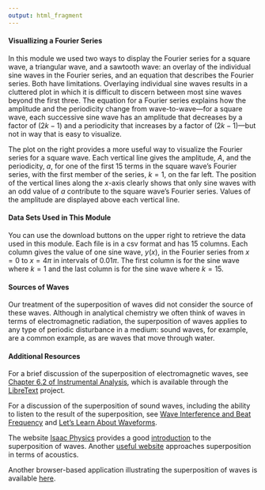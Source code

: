 ```yaml
---
output: html_fragment
---
```


<!-- The following script makes it possible to use the mhchem -->
<!-- latex package in a .Rmd file and to knit it into an .html file -->
<!-- the font size is scaled to 90% to match text -->

<!-- ```{=html} -->
<!-- <script type="text/x-mathjax-config"> -->
<!-- MathJax.Hub.Config({ -->
<!--   TeX: { -->
<!--     extensions: ["[Contrib]/mhchem/mhchem.js"] -->
<!-- } -->
<!-- }); -->
<!-- MathJax.Hub.Config({  -->
<!--         "HTML-CSS": { scale: 90 },  -->
<!--         SVG: { linebreaks: { automatic:true } },  -->
<!--  }); -->
<!-- </script> -->
<!-- ``` -->

<!-- text for wrapping up -->

#### Visuallizing a Fourier Series

In this module we used two ways to display the Fourier series for a square wave, a triangular wave, and a sawtooth wave: an overlay of the individual sine waves in the Fourier series, and an equation that describes the Fourier series. Both have limitations. Overlaying individual sine waves results in a cluttered plot in which it is difficult to discern between most sine waves beyond the first three. The equation for a Fourier series explains how the amplitude and the periodicity change from wave-to-wave---for a square wave, each successive sine wave has an amplitude that decreases by a factor of $(2k - 1)$ and a periodicity that increases by a factor of $(2k - 1)$---but not in way that is easy to visualize.

The plot on the right provides a more useful way to visualize the Fourier series for a square wave. Each vertical line gives the amplitude, $A$, and the periodicity, $a$, for one of the first 15 terms in the square wave's Fourier series, with the first member of the series, $k = 1$, on the far left. The position of the vertical lines along the *x*-axis clearly shows that only sine waves with an odd value of $a$ contribute to the square wave's Fourier series. Values of the amplitude are displayed above each vertical line.

#### Data Sets Used in This Module

You can use the download buttons on the upper right to retrieve the data used in this module. Each file is in a csv format and has 15 columns. Each column gives the value of one sine wave, $y(x)$, in the Fourier series from $x = 0$ to $x = 4\pi$ in intervals of $0.01\pi$. The first column is for the sine wave where $k = 1$ and the last column is for the sine wave where $k = 15$.

#### Sources of Waves

Our treatment of the superposition of waves did not consider the source of these waves. Although in analytical chemistry we often think of waves in terms of electromagnetic radiation, the superposition of waves applies to any type of periodic disturbance in a medium: sound waves, for example, are a common example, as are waves that move through water.

#### Additional Resources

For a brief discussion of the superposition of electromagnetic waves, see [Chapter 6.2 of Instrumental Analysis](https://chem.libretexts.org/Bookshelves/Analytical_Chemistry/Instrumental_Analysis_(LibreTexts)/06%3A_An_Introduction_to_Spectrophotometric_Methods/6.02%3A_Wave_Properties_of_Electromagnetic_Radiation), which is available through the [LibreText](https://libretexts.org/) project.

For a discussion of the superposition of sound waves, including the ability to listen to the result of the superposition, see [Wave Interference and Beat Frequency](https://academo.org/demos/wave-interference-beat-frequency/) and [Let's Learn About Waveforms](https://pudding.cool/2018/02/waveforms/).

The website [Isaac Physics](https://isaacphysics.org/) provides a good [introduction](https://isaacphysics.org/concepts/cp_superposition?stage=all) to the superposition of waves. Another [useful website](https://www.acs.psu.edu/drussell/demos/superposition/superposition.html) approaches superposition in terms of acoustics.

Another browser-based application illustrating the superposition of waves is available [here](http://195.134.76.37/applets/AppletFourier/Appl_Fourier2.html).
